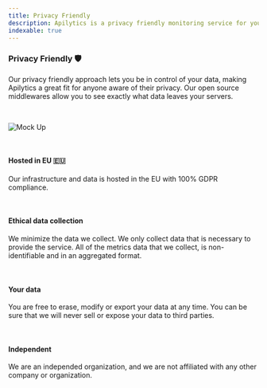 ```yaml
---
title: Privacy Friendly
description: Apilytics is a privacy friendly monitoring service for your APIs.
indexable: true
---
```


### Privacy Friendly 🛡️

<p className="text-xl">
  Our privacy friendly approach lets you be in control of your data, making Apilytics a great fit
  for anyone aware of their privacy. Our open source middlewares allow you to see exactly what data
  leaves your servers.
</p>

<br />

![Mock Up](/mock-ups/time-frame.gif)

<br />

#### Hosted in EU 🇪🇺

Our infrastructure and data is hosted in the EU with 100% GDPR compliance.

<br />

#### Ethical data collection

We minimize the data we collect. We only collect data that is necessary to provide the service.
All of the metrics data that we collect, is non-identifiable and in an aggregated format.

<br />

#### Your data

You are free to erase, modify or export your data at any time.
You can be sure that we will never sell or expose your data to third parties.

<br />

#### Independent

We are an independed organization, and we are not affiliated with any other company or organization.
